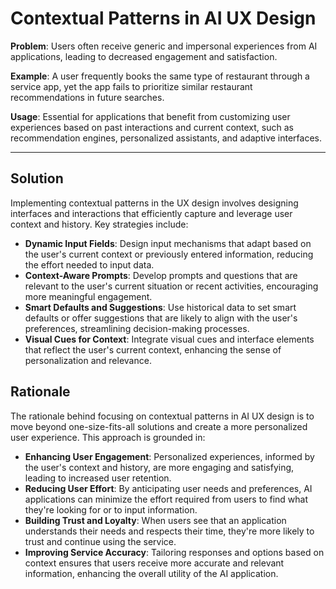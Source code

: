 # Contextual Patterns in AI UX Design

<div className='bg-neutral-100 dark:bg-neutral-800 px-16 py-10 border'>

**Problem**: Users often receive generic and impersonal experiences from AI
applications, leading to decreased engagement and satisfaction.

**Example**: A user frequently books the same type of restaurant through a service app, yet
the app fails to prioritize similar restaurant recommendations in future
searches.

**Usage**: Essential for applications that benefit from customizing
user experiences based on past interactions and current context, such as
recommendation engines, personalized assistants, and adaptive interfaces.

</div>

---

## Solution

Implementing contextual patterns in the UX design involves designing interfaces and interactions that efficiently capture and leverage user context and history. Key strategies include:

- **Dynamic Input Fields**: Design input mechanisms that adapt based on the user's current context or previously entered information, reducing the effort needed to input data.
- **Context-Aware Prompts**: Develop prompts and questions that are relevant to the user's current situation or recent activities, encouraging more meaningful engagement.
- **Smart Defaults and Suggestions**: Use historical data to set smart defaults or offer suggestions that are likely to align with the user's preferences, streamlining decision-making processes.
- **Visual Cues for Context**: Integrate visual cues and interface elements that reflect the user's current context, enhancing the sense of personalization and relevance.

## Rationale

The rationale behind focusing on contextual patterns in AI UX design is to move beyond one-size-fits-all solutions and create a more personalized user experience. This approach is grounded in:

- **Enhancing User Engagement**: Personalized experiences, informed by the user's context and history, are more engaging and satisfying, leading to increased user retention.
- **Reducing User Effort**: By anticipating user needs and preferences, AI applications can minimize the effort required from users to find what they're looking for or to input information.
- **Building Trust and Loyalty**: When users see that an application understands their needs and respects their time, they're more likely to trust and continue using the service.
- **Improving Service Accuracy**: Tailoring responses and options based on context ensures that users receive more accurate and relevant information, enhancing the overall utility of the AI application.
